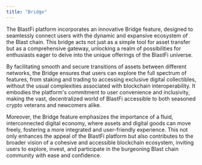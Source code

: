 ```yaml
---
title: "Bridge"
---
```


The BlastFi platform incorporates an innovative Bridge feature, designed to seamlessly connect users
with the dynamic and expansive ecosystem of the Blast chain. This bridge acts not just as a simple
tool for asset transfer but as a comprehensive gateway, unlocking a realm of possibilities for
enthusiasts eager to delve into the unique offerings of the BlastFi universe.

By facilitating smooth and secure transitions of assets between different networks, the Bridge
ensures that users can explore the full spectrum of features, from staking and trading to accessing
exclusive digital collectibles, without the usual complexities associated with blockchain interoperability.
It embodies the platform's commitment to user convenience and inclusivity, making the vast, decentralized
world of BlastFi accessible to both seasoned crypto veterans and newcomers alike.

Moreover, the Bridge feature emphasizes the importance of a fluid, interconnected digital economy,
where assets and digital goods can move freely, fostering a more integrated and user-friendly
experience. This not only enhances the appeal of the BlastFi platform but also contributes to the
broader vision of a cohesive and accessible blockchain ecosystem, inviting users to explore, invest,
and participate in the burgeoning Blast chain community with ease and confidence.
